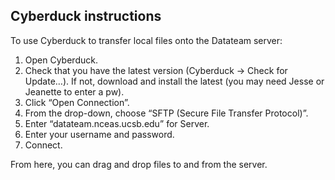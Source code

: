 ## Cyberduck instructions

To use Cyberduck to transfer local files onto the Datateam server:

1) Open Cyberduck.
2) Check that you have the latest version (Cyberduck -> Check for Update...). If not, download and install the latest (you may need Jesse or Jeanette to enter a pw).
3) Click "Open Connection".
4) From the drop-down, choose "SFTP (Secure File Transfer Protocol)".
5) Enter "datateam.nceas.ucsb.edu" for Server.
6) Enter your username and password.
7) Connect.

From here, you can drag and drop files to and from the server.